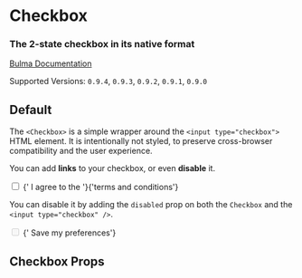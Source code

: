 

<Meta title="Form/Checkbox" component={Checkbox} />

# Checkbox

### The 2-state **checkbox** in its native format

[Bulma Documentation](https://bulma.io/documentation/form/checkbox/)

Supported Versions: `0.9.4`, `0.9.3`, `0.9.2`, `0.9.1`, `0.9.0`

## Default

The `<Checkbox>` is a simple wrapper around the `<input type="checkbox">` HTML element. It is intentionally not styled, to preserve cross-browser compatibility and the user experience.

You can add **links** to your checkbox, or even **disable** it.

<Canvas>
  <Story name="Default">
    <Checkbox>
      <input type="checkbox" />
      <span>{' I agree to the '}<a>{'terms and conditions'}</a></span>
    </Checkbox>
  </Story>
</Canvas>

You can disable it by adding the `disabled` prop on both the `Checkbox` and the `<input type="checkbox" />`.

<Canvas>
  <Story name="Disabled">
    <Checkbox disabled>
      <input type="checkbox" disabled />
      <span>{' Save my preferences'}</span>
    </Checkbox>
  </Story>
</Canvas>

## Checkbox Props

<ArgsTable of={Checkbox} />
